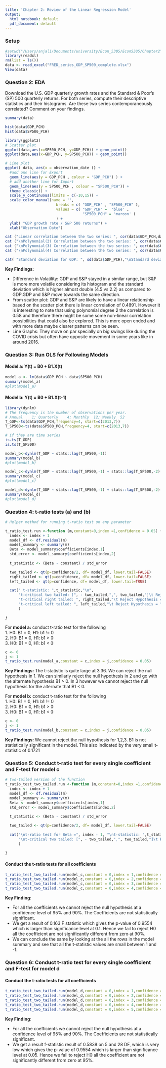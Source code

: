 ```yaml
---
title: 'Chapter 2: Review of the Linear Regression Model'
output:
  html_notebook: default
  pdf_document: default
---
```


### Setup
```r
#setwd("/Users/anjali/Documents/university/Econ_5305/Econ5305/Chapter2")
library(readxl)
rm(list = ls())
data <- read_excel("FRED_series_GDP_SP500_complete.xlsx")
View(data)  
```


### Question 2: EDA
Download the U.S. GDP quarterly growth rates and the Standard & Poor’s (SP) 500 quarterly returns. For both series, compute their descriptive statistics and their histograms. Are these two series contemporaneously correlated? Comment on your findings.

```r
summary(data)
```
```r
hist(data$GDP_PCH)
hist(data$SP500_PCH)
```
```r
library(ggplot2)
# Scatter plot
ggplot(data,aes(x=SP500_PCH, y=GDP_PCH)) + geom_point()
ggplot(data,aes(x=GDP_PCH, y=SP500_PCH)) + geom_point()

# Line plot
ggplot( data, aes(x = observation_date )) +
  #add one line for Export
  geom_line(aes(y = GDP_PCH , colour = "GDP_PCH") ) + 
  # add another line for Import
  geom_line(aes(y = SP500_PCH , colour = "SP500_PCH")) +
  theme_classic() + 
  scale_y_continuous(limits = c(-10,15)) + 
  scale_color_manual(name = '',
                       breaks = c( "GDP_PCH" , "SP500_PCH" ),
                       values = c( "GDP_PCH" =  'blue' ,
                                   "SP500_PCH" = 'maroon' )
                       ) + 
  ylab( "GDP growth rate / S&P 500 returns") +
  xlab("Observation Date")
```
```r
cat ("Linear correlation between the two series: ", cor(data$GDP_PCH,data$SP500_PCH))
cat ("\nPolynomial(2) Correlation between the two series: ", cor(data$GDP_PCH,data$SP500_PCH^2))
cat ("\nPolynomial(3) Correlation between the two series: ", cor(data$GDP_PCH,data$SP500_PCH^3))
cat ("\nPolynomial(4) Correlation between the two series: ", cor(data$GDP_PCH,data$SP500_PCH^4))
```
```r
cat( "Standard deviation for GDP: ", sd(data$GDP_PCH),"\nStandard deviation for SP500:", sd(data$SP500_PCH))
```


**Key Findings:**
<ul>
<li>Difference in Volatility: GDP and S&P stayed in a similar range, but S&P is more more volatile considering its histogram and the standard deviation which is higher almost double (4.5 vs 2.2) as compared to GDP.GDP and S&P move towards the same direction.</li>
<li> From scatter plot: GDP and S&P are likely to have a linear relationship based on the scatter plot there is linear correlation of 0.4891. However it is interesting to note that using polynomial degree 2 the correlation is 0.58 and therefore there might be some  some non-linear correlation possibilities that could also be explored. This is more open ended and with more data maybe clearer patterns can be seen.</li>
<li> Line Graphs: They move on par specially on big swings like during the COVID crisis but often have opposite movement in some years like in around 2016.</li>
</ul>

### Question 3:  Run OLS for Following Models
#### Model a: Y(t) = B0 + B1.X(t)
```r
model_a <- lm(data$GDP_PCH ~ data$SP500_PCH)
summary(model_a)
#plot(model_a)
```

#### Model b: Y(t) = B0 + B1.X(t-1)
```r
library(dynlm)
# The frequency is the number of observations per year. 
# Annual	1; Quarterly	4; Monthly	12; Weekly	52
T_GDP<-ts(data$GDP_PCH,frequency=4, start=c(2013,7)) 
T_SP500<-ts(data$SP500_PCH,frequency=4, start=c(2013,7))

# if they are time series
is.ts(T_GDP)
is.ts(T_SP500)
```

```r
model_b<-dynlm(T_GDP ~ stats::lag(T_SP500,-1))
summary(model_b)
#plot(model_b)
```
```r
model_c<-dynlm(T_GDP ~ stats::lag(T_SP500,-1) + stats::lag(T_SP500,-2) + stats::lag(T_SP500,-3) + stats::lag(T_SP500,-4))
summary(model_c)
#plot(model_c)
```
```r
model_d<-dynlm(T_GDP ~ stats::lag(T_SP500,-1) + stats::lag(T_SP500,-2) + stats::lag(T_SP500,-3) + stats::lag(T_SP500,-4) + stats::lag(T_GDP,-1))
summary(model_d)
#plot(model_d)
```


### Question 4: t-ratio tests (a) and (b)

```r
# Helper method for running t-ratio test on any parameter

t_ratio_test.run <-function (m,constant=0,index =1,confidence = 0.05) {
  index <- index + 1
  model_df <- df.residual(m)
  model_summary <- summary(m)
  Beta <- model_summary$coefficients[index,1]
  std_error <- model_summary$coefficients[index,2]
  
  t_statistic <- (Beta - constant) / std_error

  two_tailed <- qt(p=confidence/2, df= model_df, lower.tail=FALSE)
  right_tailed <- qt(p=confidence, df= model_df, lower.tail=FALSE)
  left_tailed <- qt(p=confidence, df= model_df, lower.tail=TRUE)

  cat(" t-statistic: ",t_statistic,"\n",
      "t-critical two tailed: [", - two_tailed,",", two_tailed,"]\t Reject Hypothesis = ", t_statistic < -two_tailed | t_statistic > two_tailed,"\n",
      "t-critical right tailed: ", right_tailed,"\t Reject Hypothesis = ", t_statistic > right_tailed,"\n",
      "t-critical left tailed: ", left_tailed,"\t Reject Hypothesis = ", t_statistic < left_tailed
      )

}


```

For **model a:** conduct t-ratio test for the following <br>
1. H0: B1 = 0, H1: b1 != 0 <br>
2. H0: B1 = 0, H1: b1 > 0 <br>
3. H0: B1 = 0, H1: b1 < 0 

```r
c <- 0
j <- 1
t_ratio_test.run(model_a,constant = c,index = j,confidence = 0.05)
```
**Key Findings:** The t-statistic is quite large at 3.36. We can reject the null hypothesis in 1. We can similarly reject the null hypothesis in 2 and go with the alternate hypothesis B1 > 0. In 3 however we cannot reject the null hypothesis for the alternate that B1 < 0.

For **model b:** conduct t-ratio test for the following <br>
1. H0: B1 = 0, H1: b1 != 0 <br>
2. H0: B1 = 0, H1: b1 > 0 <br>
3. H0: B1 = 0, H1: b1 < 0 

```r
c <- 0
j <- 1
t_ratio_test.run(model_b,constant = c,index = j,confidence = 0.05)
```
**Key Findings: ** We cannot reject the null hypothesis for 1,2,3. B1 is not statistically significant in the model. This also indicated by the very small t-statistic of 0.1721

### Question 5: Conduct t-ratio test for every single coefficient and F-test for model c

```r
# two-tailed version of the function
t_ratio_test_two_tailed.run <-function (m,constant=0,index =1,confidence = 0.05) {
  index <- index + 1
  model_df <- df.residual(m)
  model_summary <- summary(m)
  Beta <- model_summary$coefficients[index,1]
  std_error <- model_summary$coefficients[index,2]
  
  t_statistic <- (Beta - constant) / std_error

  two_tailed <- qt(p=confidence/2, df= model_df, lower.tail=FALSE)
  
  cat("\nt-ratio test for Beta =", index - 1, "\nt-statistic: ",t_statistic,
      "\nt-critical two tailed: [", - two_tailed,",", two_tailed,"]\t Reject Hypothesis = ", t_statistic < -two_tailed | t_statistic > two_tailed
      )

}

```

#### Conduct the t-ratio tests for all coefficients

```r
t_ratio_test_two_tailed.run(model_c,constant = 0,index = 1,confidence = 0.05)
t_ratio_test_two_tailed.run(model_c,constant = 0,index = 2,confidence = 0.05)
t_ratio_test_two_tailed.run(model_c,constant = 0,index = 3,confidence = 0.05)
t_ratio_test_two_tailed.run(model_c,constant = 0,index = 4,confidence = 0.05)
```
**Key Finding: ** 
<ul>
<li>For all the coefficients we cannot reject the null hypothesis at a confidence level of 95% and 90%. The Coefficients are not statistically significant.</li> 
<li>We get a result of 0.163 F statistic which gives the p-value of 0.9554 which is larger than significance level at 0.1. Hence we fail to reject H0 all the coefficient are not significantly different from zero at 90%.</li>
<li>We can conclude the same by looking at the all the rows in the model summary and see that all the t-statistic values are small between 1 and -1.</li>
</ul>

### Question 6: Conduct t-ratio test for every single coefficient and F-test for model d

#### Conduct the t-ratio tests for all coefficients

```r
t_ratio_test_two_tailed.run(model_d,constant = 0,index = 1,confidence = 0.10)
t_ratio_test_two_tailed.run(model_d,constant = 0,index = 2,confidence = 0.10)
t_ratio_test_two_tailed.run(model_d,constant = 0,index = 3,confidence = 0.10)
t_ratio_test_two_tailed.run(model_d,constant = 0,index = 4,confidence = 0.10)
t_ratio_test_two_tailed.run(model_d,constant = 0,index = 5,confidence = 0.10)

```
**Key Finding: ** 
<ul>
<li>For all the coefficients we cannot reject the null hypothesis at a confidence level of 95% and 90%. The Coefficients are not statistically significant.</li>
<li> We get a result f-statistic result of 0.5838 on 5 and 28 DF, which is very low which gives the p-value of 0.9554 which is larger than significance level at 0.05. Hence we fail to reject H0 all the coefficient are not significantly different from zero at 95%. </li>
</ul>

